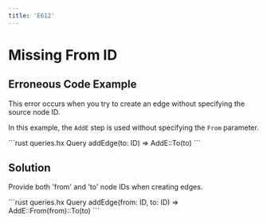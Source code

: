 ```yaml
---
title: 'E612'
---
```


# Missing From ID

## Erroneous Code Example

This error occurs when you try to create an edge without specifying the source node ID.

In this example, the `AddE` step is used without specifying the `From` parameter.

<CodeGroup>
```rust queries.hx
Query addEdge(to: ID) =>
    AddE<Follows>::To(to)
```
</CodeGroup>

## Solution

Provide both 'from' and 'to' node IDs when creating edges.

<CodeGroup>
```rust queries.hx
Query addEdge(from: ID, to: ID) =>
    AddE<Follows>::From(from)::To(to)
```
</CodeGroup>